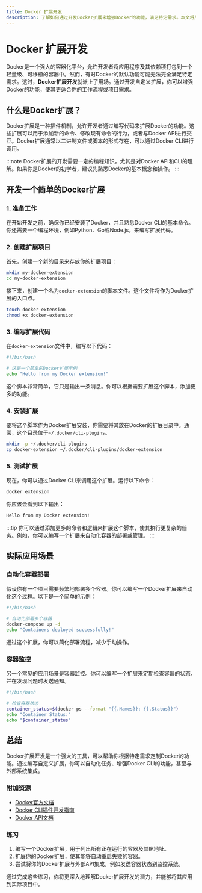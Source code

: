 ```yaml
---
title: Docker 扩展开发
description: 了解如何通过开发Docker扩展来增强Docker的功能，满足特定需求。本文将从基础概念讲起，逐步引导你完成一个简单的Docker扩展开发。
---
```


# Docker 扩展开发

Docker是一个强大的容器化平台，允许开发者将应用程序及其依赖项打包到一个轻量级、可移植的容器中。然而，有时Docker的默认功能可能无法完全满足特定需求。这时，**Docker扩展开发**就派上了用场。通过开发自定义扩展，你可以增强Docker的功能，使其更适合你的工作流程或项目需求。

## 什么是Docker扩展？

Docker扩展是一种插件机制，允许开发者通过编写代码来扩展Docker的功能。这些扩展可以用于添加新的命令、修改现有命令的行为，或者与Docker API进行交互。Docker扩展通常以二进制文件或脚本的形式存在，可以通过Docker CLI进行调用。

:::note
Docker扩展的开发需要一定的编程知识，尤其是对Docker API和CLI的理解。如果你是Docker的初学者，建议先熟悉Docker的基本概念和操作。
:::

## 开发一个简单的Docker扩展

### 1. 准备工作

在开始开发之前，确保你已经安装了Docker，并且熟悉Docker CLI的基本命令。你还需要一个编程环境，例如Python、Go或Node.js，来编写扩展代码。

### 2. 创建扩展项目

首先，创建一个新的目录来存放你的扩展项目：

```bash
mkdir my-docker-extension
cd my-docker-extension
```

接下来，创建一个名为`docker-extension`的脚本文件。这个文件将作为Docker扩展的入口点。

```bash
touch docker-extension
chmod +x docker-extension
```

### 3. 编写扩展代码

在`docker-extension`文件中，编写以下代码：

```bash
#!/bin/bash

# 这是一个简单的Docker扩展示例
echo "Hello from my Docker extension!"
```

这个脚本非常简单，它只是输出一条消息。你可以根据需要扩展这个脚本，添加更多的功能。

### 4. 安装扩展

要将这个脚本作为Docker扩展安装，你需要将其放在Docker的扩展目录中。通常，这个目录位于`~/.docker/cli-plugins`。

```bash
mkdir -p ~/.docker/cli-plugins
cp docker-extension ~/.docker/cli-plugins/docker-extension
```

### 5. 测试扩展

现在，你可以通过Docker CLI来调用这个扩展。运行以下命令：

```bash
docker extension
```

你应该会看到以下输出：

```bash
Hello from my Docker extension!
```

:::tip
你可以通过添加更多的命令和逻辑来扩展这个脚本，使其执行更复杂的任务。例如，你可以编写一个扩展来自动化容器的部署或管理。
:::

## 实际应用场景

### 自动化容器部署

假设你有一个项目需要频繁地部署多个容器。你可以编写一个Docker扩展来自动化这个过程。以下是一个简单的示例：

```bash
#!/bin/bash

# 自动化部署多个容器
docker-compose up -d
echo "Containers deployed successfully!"
```

通过这个扩展，你可以简化部署流程，减少手动操作。

### 容器监控

另一个常见的应用场景是容器监控。你可以编写一个扩展来定期检查容器的状态，并在发现问题时发送通知。

```bash
#!/bin/bash

# 检查容器状态
container_status=$(docker ps --format "{{.Names}}: {{.Status}}")
echo "Container Status:"
echo "$container_status"
```

## 总结

Docker扩展开发是一个强大的工具，可以帮助你根据特定需求定制Docker的功能。通过编写自定义扩展，你可以自动化任务、增强Docker CLI的功能，甚至与外部系统集成。

### 附加资源

- [Docker官方文档](https://docs.docker.com/)
- [Docker CLI插件开发指南](https://docs.docker.com/engine/reference/commandline/cli/#extending-with-plugins)
- [Docker API文档](https://docs.docker.com/engine/api/)

### 练习

1. 编写一个Docker扩展，用于列出所有正在运行的容器及其IP地址。
2. 扩展你的Docker扩展，使其能够自动重启失败的容器。
3. 尝试将你的Docker扩展与外部API集成，例如发送容器状态到监控系统。

通过完成这些练习，你将更深入地理解Docker扩展开发的潜力，并能够将其应用到实际项目中。